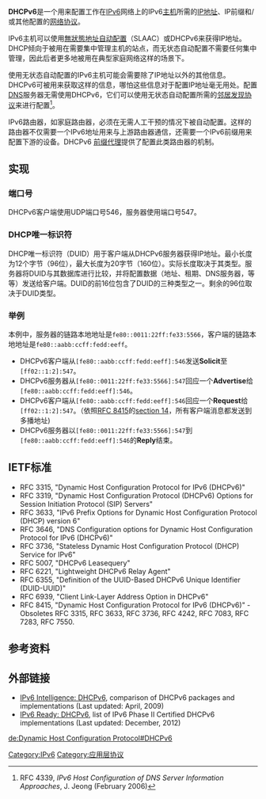 {{NoteTA|G1=IT}}
{{IPstack}}
'''DHCPv6'''是一个用来配置工作在[[IPv6|IPv6]]网络上的IPv6[[主机|主机]]所需的[[IP地址|IP地址]]、IP前缀和/或其他配置的[[网络协议|网络协议]]。

IPv6主机可以使用[[IPv6#無狀態地址自動組態（SLAAC）|無狀態地址自动配置]]（SLAAC）或DHCPv6来获得IP地址。DHCP倾向于被用在需要集中管理主机的站点，而无状态自动配置不需要任何集中管理，因此后者更多地被用在典型家庭网络这样的场景下。

使用无状态自动配置的IPv6主机可能会需要除了IP地址以外的其他信息。DHCPv6可被用来获取这样的信息，哪怕这些信息对于配置IP地址毫无用处。配置[[域名系统|DNS]]服务器无需使用DHCPv6，它们可以使用无状态自动配置所需的[[邻居发现协议|邻居发现协议]]来进行配置<ref>RFC 4339, ''IPv6 Host Configuration of DNS Server Information Approaches'', J. Jeong (February 2006)</ref>。

IPv6路由器，如家庭路由器，必须在无需人工干预的情况下被自动配置。这样的路由器不仅需要一个IPv6地址用来与上游路由器通信，还需要一个IPv6前缀用来配置下游的设备。DHCPv6 [[前缀代理|前缀代理]]提供了配置此类路由器的机制。

==实现==
===端口号===
DHCPv6客户端使用UDP端口号546，服务器使用端口号547。

===DHCP唯一标识符===
DHCP唯一标识符（DUID）用于客户端从DHCPv6服务器获得IP地址。最小长度为12个字节（96位），最大长度为20字节（160位）。实际长度取决于其类型。服务器将DUID与其数据库进行比较，并将配置数据（地址、租期、DNS服务器，等等）发送给客户端。DUID的前16位包含了DUID的三种类型之一。剩余的96位取决于DUID类型。

===举例===
本例中，服务器的链路本地地址是<code>fe80::0011:22ff:fe33:5566</code>，客户端的链路本地地址是<code>fe80::aabb:ccff:fedd:eeff</code>。
* DHCPv6客户端从<code>[fe80::aabb:ccff:fedd:eeff]:546</code>发送'''Solicit'''至<code>[ff02::1:2]:547</code>。
* DHCPv6服务器从<code>[fe80::0011:22ff:fe33:5566]:547</code>回应一个'''Advertise'''给<code>[fe80::aabb:ccff:fedd:eeff]:546</code>。
* DHCPv6客户端从<code>[fe80::aabb:ccff:fedd:eeff]:546</code>回应一个'''Request'''给<code>[ff02::1:2]:547</code>。（依照[http://tools.ietf.org/html/rfc8415 RFC 8415]{{Wayback|url=http://tools.ietf.org/html/rfc8415 |date=20191127185120 }}的[http://tools.ietf.org/html/rfc8415#section-14 section 14]{{Wayback|url=http://tools.ietf.org/html/rfc8415#section-14 |date=20191127185120 }}，所有客户端消息都发送到多播地址)
* DHCPv6服务器以<code>[fe80::0011:22ff:fe33:5566]:547</code>到<code>[fe80::aabb:ccff:fedd:eeff]:546</code>的'''Reply'''结束。

==IETF标准==
* RFC 3315, "Dynamic Host Configuration Protocol for IPv6 (DHCPv6)"
* RFC 3319, "Dynamic Host Configuration Protocol (DHCPv6) Options for Session Initiation Protocol (SIP) Servers"
* RFC 3633, "IPv6 Prefix Options for Dynamic Host Configuration Protocol (DHCP) version 6"
* RFC 3646, "DNS Configuration options for Dynamic Host Configuration Protocol for IPv6 (DHCPv6)"
* RFC 3736, "Stateless Dynamic Host Configuration Protocol (DHCP) Service for IPv6"
* RFC 5007, "DHCPv6 Leasequery"
* RFC 6221, "Lightweight DHCPv6 Relay Agent"
* RFC 6355, "Definition of the UUID-Based DHCPv6 Unique Identifier (DUID-UUID)"
* RFC 6939, "Client Link-Layer Address Option in DHCPv6"
* RFC 8415, "Dynamic Host Configuration Protocol for IPv6 (DHCPv6)" - Obsoletes RFC 3315, RFC 3633, RFC 3736, RFC 4242, RFC 7083, RFC 7283, RFC 7550.

==参考资料==
{{Reflist}}

==外部链接==
* [http://ipv6int.net/software/index.html#dhcpv6 IPv6 Intelligence: DHCPv6]{{Wayback|url=http://ipv6int.net/software/index.html#dhcpv6 |date=20130507060919 }}, comparison of DHCPv6 packages and implementations (Last updated: April, 2009)
* [https://www.ipv6ready.org/db/index.php/public/search/?l=&c=&ds=&de=&pc=&ap=2&oem=&etc=D&fw=&vn=&do=1&o=6 IPv6 Ready: DHCPv6]{{Wayback|url=https://www.ipv6ready.org/db/index.php/public/search/?l=&c=&ds=&de=&pc=&ap=2&oem=&etc=D&fw=&vn=&do=1&o=6 |date=20140201185746 }}, list of IPv6 Phase II Certified DHCPv6 implementations (Last updated: December, 2012)

{{IPv6}}

[[Category:IPv6|Category:IPv6]]
[[Category:应用层协议|Category:应用层协议]]

[[de:Dynamic_Host_Configuration_Protocol#DHCPv6|de:Dynamic Host Configuration Protocol#DHCPv6]]